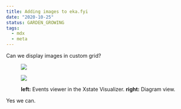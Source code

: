 ```yaml
---
title: Adding images to eka.fyi
date: "2020-10-25"
status: GARDEN_GROWING
tags:
  - mdx
  - meta
---
```


Can we display images in custom grid?

<figure>
<Grid>


![](https://res.cloudinary.com/practicaldev/image/fetch/s--Np4hbfXS--/c_limit%2Cf_auto%2Cfl_progressive%2Cq_auto%2Cw_880/https://dev-to-uploads.s3.amazonaws.com/i/qtpxkqgrp7dsqvt72tnp.png)

![](https://res.cloudinary.com/practicaldev/image/fetch/s--uEG7zf8w--/c_limit%2Cf_auto%2Cfl_progressive%2Cq_auto%2Cw_880/https://dev-to-uploads.s3.amazonaws.com/i/tvlnjdtxbw07u5uubprl.png)

</Grid>
<figcaption><strong>left:</strong> Events viewer in the Xstate Visualizer. <strong>right:</strong> Diagram view.</figcaption>
</figure>


Yes we can.
